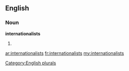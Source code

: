 ==English==

===Noun===
'''internationalists'''

# {{plural of|[[internationalist]]}}

[[Category:English plurals]]

[[ar:internationalists]]
[[fr:internationalists]]
[[my:internationalists]]
